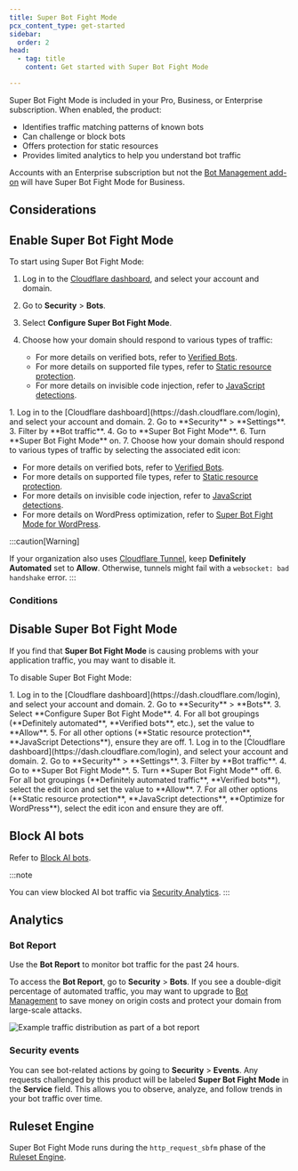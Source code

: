 ```yaml
---
title: Super Bot Fight Mode
pcx_content_type: get-started
sidebar:
  order: 2
head:
  - tag: title
    content: Get started with Super Bot Fight Mode

---
```



Super Bot Fight Mode is included in your Pro, Business, or Enterprise subscription. When enabled, the product:

- Identifies traffic matching patterns of known bots
- Can challenge or block bots
- Offers protection for static resources
- Provides limited analytics to help you understand bot traffic

Accounts with an Enterprise subscription but not the [Bot Management add-on](/bots/get-started/bot-management/) will have Super Bot Fight Mode for Business.

## Considerations

<Render file="about-plan-considerations" />

## Enable Super Bot Fight Mode

<Render file="sbfm-upgrade" />

To start using Super Bot Fight Mode:

<Tabs syncKey="dashNewNav"><TabItem label="Old dashboard">
<Steps>
1. Log in to the [Cloudflare dashboard](https://dash.cloudflare.com/login), and select your account and domain.
2. Go to **Security** > **Bots**.
3. Select **Configure Super Bot Fight Mode**.
4. Choose how your domain should respond to various types of traffic:

   - For more details on verified bots, refer to [Verified Bots](/bots/concepts/bot/#verified-bots).
   - For more details on supported file types, refer to [Static resource protection](/bots/additional-configurations/static-resources/).
   - For more details on invisible code injection, refer to [JavaScript detections](/bots/additional-configurations/javascript-detections/).

</Steps>
</TabItem> <TabItem label="New dashboard" icon="rocket">
<Steps>
1. Log in to the [Cloudflare dashboard](https://dash.cloudflare.com/login), and select your account and domain.
2. Go to **Security** > **Settings**.
3. Filter by **Bot traffic**.
4. Go to **Super Bot Fight Mode**. 
6. Turn **Super Bot Fight Mode** on.
7. Choose how your domain should respond to various types of traffic by selecting the associated edit icon:

   - For more details on verified bots, refer to [Verified Bots](/bots/concepts/bot/#verified-bots).
   - For more details on supported file types, refer to [Static resource protection](/bots/additional-configurations/static-resources/).
   - For more details on invisible code injection, refer to [JavaScript detections](/bots/additional-configurations/javascript-detections/).
   - For more details on WordPress optimization, refer to [Super Bot Fight Mode for WordPress](/bots/troubleshooting/wordpress-loopback-issue/).
   
</Steps>
</TabItem> </Tabs>

:::caution[Warning]

If your organization also uses [Cloudflare Tunnel](/cloudflare-one/connections/connect-networks/), keep **Definitely Automated** set to **Allow**. Otherwise, tunnels might fail with a `websocket: bad handshake` error.
:::

### Conditions

<Render file="flexible-sbfm" />

## Disable Super Bot Fight Mode

If you find that **Super Bot Fight Mode** is causing problems with your application traffic, you may want to disable it.

To disable Super Bot Fight Mode:

<Tabs syncKey="dashNewNav">
    <TabItem label="Old dashboard">
        <Steps>
         1. Log in to the [Cloudflare dashboard](https://dash.cloudflare.com/login), and select your account and domain.
         2. Go to **Security** > **Bots**.
         3. Select **Configure Super Bot Fight Mode**.
         4. For all bot groupings (**Definitely automated**, **Verified bots**, etc.), set the value to **Allow**.
         5. For all other options (**Static resource protection**, **JavaScript Detections**), ensure they are off.
        </Steps>
    </TabItem>
    <TabItem label="New dashboard" icon="rocket">
        <Steps>
         1. Log in to the [Cloudflare dashboard](https://dash.cloudflare.com/login), and select your account and domain.
         2. Go to **Security** > **Settings**.
         3. Filter by **Bot traffic**.
         4. Go to **Super Bot Fight Mode**. 
         5. Turn **Super Bot Fight Mode** off.
         6. For all bot groupings (**Definitely automated traffic**, **Verified bots**), select the edit icon and set the value to **Allow**.
         7. For all other options (**Static resource protection**, **JavaScript detections**, **Optimize for WordPress**), select the edit icon and ensure they are off.
        </Steps>
    </TabItem>
</Tabs>

<Render file="flexible-sbfm" />

## Block AI bots

Refer to [Block AI bots](/bots/additional-configurations/block-ai-bots/).

:::note

You can view blocked AI bot traffic via [Security Analytics](/waf/analytics/security-analytics/).
:::

## Analytics

### Bot Report

Use the **Bot Report** to monitor bot traffic for the past 24 hours.

To access the **Bot Report**, go to **Security** > **Bots**. If you see a double-digit percentage of automated traffic, you may want to upgrade to [Bot Management](/bots/plans/bm-subscription/) to save money on origin costs and protect your domain from large-scale attacks.

![Example traffic distribution as part of a bot report](~/assets/images/bots/bot-report-pro.png)

### Security events

You can see bot-related actions by going to **Security** > **Events**. Any requests challenged by this product will be labeled **Super Bot Fight Mode** in the **Service** field. This allows you to observe, analyze, and follow trends in your bot traffic over time.

## Ruleset Engine

Super Bot Fight Mode runs during the `http_request_sbfm` phase of the [Ruleset Engine](/ruleset-engine/about/phases/).

<Render file="bfm-change-notice" />
